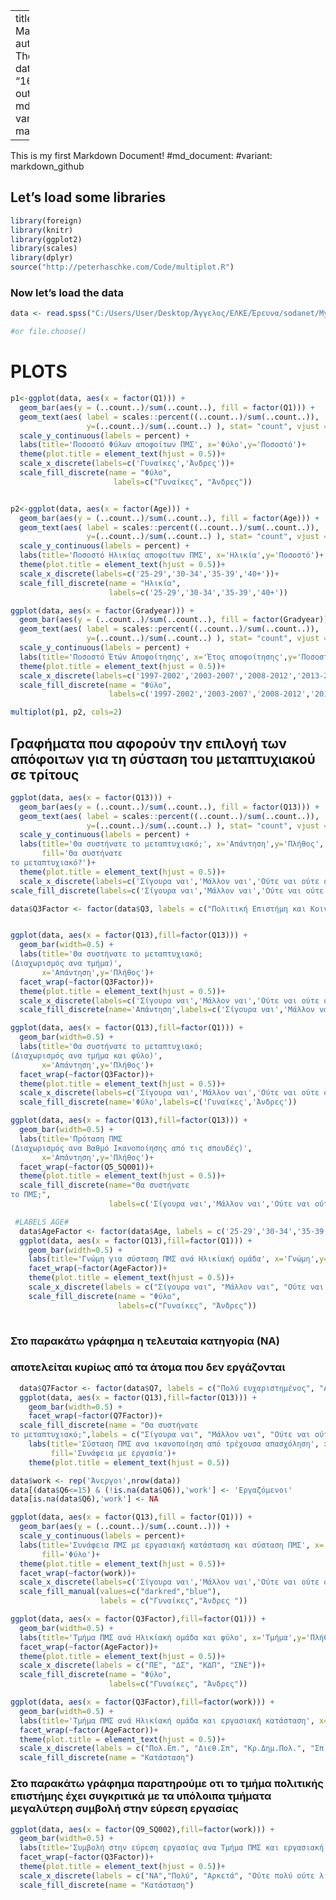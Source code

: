 
---
title: "My first Markdown"
author: "Angelos Theodorakis"
date: "16/4/2020"
output: 
      md_document:
        variant: markdown_github

---

This is my first Markdown Document!
 #md_document:
    #variant: markdown_github


## Let's load some libraries


```r
library(foreign)
library(knitr)
library(ggplot2)
library(scales)
library(dplyr)
source("http://peterhaschke.com/Code/multiplot.R")
```

### Now let's load the data

```r
data <- read.spss("C:/Users/User/Desktop/Άγγελος/ΕΛΚΕ/Έρευνα/sodanet/My-encoding.sav",use.value.labels = FALSE, to.data.frame=TRUE)

#or file.choose()
```




# PLOTS



```r

p1<-ggplot(data, aes(x = factor(Q1))) +  
  geom_bar(aes(y = (..count..)/sum(..count..), fill = factor(Q1))) + 
  geom_text(aes( label = scales::percent((..count..)/sum(..count..)),
                 y=(..count..)/sum(..count..) ), stat= "count", vjust = -.3) +
  scale_y_continuous(labels = percent) +
  labs(title='Ποσοστό Φύλων αποφοίτων ΠΜΣ', x='Φύλο',y='Ποσοστό')+
  theme(plot.title = element_text(hjust = 0.5))+
  scale_x_discrete(labels=c('Γυναίκες','Άνδρες'))+
  scale_fill_discrete(name = "Φύλο", 
                       labels=c("Γυναίκες", "Άνδρες"))


p2<-ggplot(data, aes(x = factor(Age))) +  
  geom_bar(aes(y = (..count..)/sum(..count..), fill = factor(Age))) + 
  geom_text(aes( label = scales::percent((..count..)/sum(..count..)),
                 y=(..count..)/sum(..count..) ), stat= "count", vjust = -.3) +
  scale_y_continuous(labels = percent) +
  labs(title='Ποσοστό Ηλικίας αποφοίτων ΠΜΣ', x='Ηλικία',y='Ποσοστό')+
  theme(plot.title = element_text(hjust = 0.5))+
  scale_x_discrete(labels=c('25-29','30-34','35-39','40+'))+
  scale_fill_discrete(name = "Ηλικία", 
                      labels=c('25-29','30-34','35-39','40+'))

ggplot(data, aes(x = factor(Gradyear))) +  
  geom_bar(aes(y = (..count..)/sum(..count..), fill = factor(Gradyear))) + 
  geom_text(aes( label = scales::percent((..count..)/sum(..count..)),
                 y=(..count..)/sum(..count..) ), stat= "count", vjust = -.3) +
  scale_y_continuous(labels = percent) +
  labs(title='Ποσοστό Έτών Αποφοίτησης', x='Έτος αποφοίτησης',y='Ποσοστό')+
  theme(plot.title = element_text(hjust = 0.5))+
  scale_x_discrete(labels=c('1997-2002','2003-2007','2008-2012','2013-2017'))+
  scale_fill_discrete(name = "Φύλο", 
                      labels=c('1997-2002','2003-2007','2008-2012','2013-2017'))

multiplot(p1, p2, cols=2)
```


## Γραφήματα που αφορούν την επιλογή των απόφοιτων για τη σύσταση του μεταπτυχιακού σε τρίτους
```r

ggplot(data, aes(x = factor(Q13))) +  
  geom_bar(aes(y = (..count..)/sum(..count..), fill = factor(Q13))) + 
  geom_text(aes( label = scales::percent((..count..)/sum(..count..)),
                 y=(..count..)/sum(..count..) ), stat= "count", vjust = -.3) +
  scale_y_continuous(labels = percent) + 
  labs(title='Θα συστήνατε το μεταπτυχιακό;', x='Απάντηση',y='Πλήθος',
       fill='Θα συστήνατε 
το μεταπτυχιακό?')+
  theme(plot.title = element_text(hjust = 0.5))+
  scale_x_discrete(labels=c('Σίγουρα ναι','Μάλλον ναι','Ούτε ναι ούτε όχι','Μάλλον όχι','Σίγουρα όχι'))+
scale_fill_discrete(labels=c('Σίγουρα ναι','Μάλλον ναι','Ούτε ναι ούτε όχι','Μάλλον όχι','Σίγουρα όχι'))

```


```r
data$Q3Factor <- factor(data$Q3, labels = c("Πολιτική Επιστήμη και Κοινωνιολογία", "Διεθνείς και Ευρωπαϊκές σπουδές", "Κράτος και Δημόσια Πολιτική", "Σπουδές Νοτιοανατολικής Ευρώπης"))


ggplot(data, aes(x = factor(Q13),fill=factor(Q13))) +  
  geom_bar(width=0.5) + 
  labs(title='Θα συστήνατε το μεταπτυχιακό;
(Διαχωρισμός ανα τμήμα)',
       x='Απάντηση',y='Πλήθος')+
  facet_wrap(~factor(Q3Factor))+
  theme(plot.title = element_text(hjust = 0.5))+
  scale_x_discrete(labels=c('Σίγουρα ναι','Μάλλον ναι','Ούτε ναι ούτε όχι','Μάλλον όχι','Σίγουρα όχι'))+
  scale_fill_discrete(name='Απάντηση',labels=c('Σίγουρα ναι','Μάλλον ναι','Ούτε ναι ούτε όχι','Μάλλον όχι','Σίγουρα όχι'))

ggplot(data, aes(x = factor(Q13),fill=factor(Q1))) +  
  geom_bar(width=0.5) + 
  labs(title='Θα συστήνατε το μεταπτυχιακό;
(Διαχωρισμός ανα τμήμα και φύλο)',
       x='Απάντηση',y='Πλήθος')+
  facet_wrap(~factor(Q3Factor))+
  theme(plot.title = element_text(hjust = 0.5))+
  scale_x_discrete(labels=c('Σίγουρα ναι','Μάλλον ναι','Ούτε ναι ούτε όχι','Μάλλον όχι','Σίγουρα όχι'))+
  scale_fill_discrete(name='Φύλο',labels=c('Γυναίκες','Άνδρες'))
```

```r
ggplot(data, aes(x = factor(Q13),fill=factor(Q13))) +  
  geom_bar(width=0.5) + 
  labs(title='Πρόταση ΠΜΣ
(Διαχωρισμός ανα Βαθμό Ικανοποίησης από τις σπουδές)',
       x='Απάντηση',y='Πλήθος')+
  facet_wrap(~factor(Q5_SQ001))+
  theme(plot.title = element_text(hjust = 0.5))+
  scale_fill_discrete(name="Θα συστήνατε 
το ΠΜΣ;",
                      labels=c('Σίγουρα ναι','Μάλλον ναι','Ούτε ναι ούτε όχι','Μάλλον όχι','Σίγουρα όχι'))
```

```r
 #LABELS AGE#
  data$AgeFactor <- factor(data$Age, labels = c('25-29','30-34','35-39','40+'))
  ggplot(data, aes(x = factor(Q13),fill=factor(Q1))) +  
    geom_bar(width=0.5) + 
    labs(title='Γνώμη για σύσταση ΠΜΣ ανά Ηλικίακή ομάδα', x='Γνώμη',y='Πλήθος')+
    facet_wrap(~factor(AgeFactor))+
    theme(plot.title = element_text(hjust = 0.5))+
    scale_x_discrete(labels = c("Σίγουρα ναι", "Μάλλον ναι", "Ούτε ναι ούτε οχι", "Μάλλον όχι", "Σίγουρα όχι"))+
    scale_fill_discrete(name = "Φύλο", 
                        labels=c("Γυναίκες", "Άνδρες"))
  
```

### Στο παρακάτω γράφημα η τελευταία κατηγορία (ΝΑ) 
### αποτελείται κυρίως από τα άτομα που δεν εργάζονται
```r
  data$Q7Factor <- factor(data$Q7, labels = c("Πολύ ευχαριστημένος", "Αρκετά ευχαριστημένος", "Ούτε ευχαριστημένος ούτε δυσαρεστημένος", "Αρκετά δυσαρεστημένος ", "Πολύ δυσαρεστημένος"))
  ggplot(data, aes(x = factor(Q13),fill=factor(Q13))) +  
    geom_bar(width=0.5) + 
    facet_wrap(~factor(Q7Factor))+
  scale_fill_discrete(name = "Θα συστήνατε
το μεταπτυχιακό;",labels = c("Σίγουρα ναι", "Μάλλον ναι", "Ούτε ναι ούτε οχι", "Μάλλον όχι", "Σίγουρα όχι"))+
    labs(title='Σύσταση ΠΜΣ ανα ικανοποίηση από τρέχουσα απασχόληση', x='Θα συστήνατε το ΠΜΣ;',y='Πλήθος',
         fill='Συνάφεια με εργασία')+
    theme(plot.title = element_text(hjust = 0.5))

```

```r
data$work <- rep('Άνεργοι',nrow(data))
data[(data$Q6<=15) & (!is.na(data$Q6)),'work'] <- 'Εργαζόμενοι'
data[is.na(data$Q6),'work'] <- NA
```

```r
ggplot(data, aes(x = factor(Q13),fill = factor(Q1))) +  
  geom_bar(aes(y = (..count..)/sum(..count..))) + 
  scale_y_continuous(labels = percent)+
  labs(title='Συνάφεια ΠΜΣ με εργασιακή κατάσταση και σύσταση ΠΜΣ', x='Θα προτείνατε το ΠΜΣ;',y='Ποσοστό',
       fill='Φύλο')+
  theme(plot.title = element_text(hjust = 0.5))+
  facet_wrap(~factor(work))+
  scale_x_discrete(labels=c('Σίγουρα ναι','Μάλλον ναι','Ούτε ναι ούτε όχι','Μάλλον όχι','Σίγουρα όχι'))+
  scale_fill_manual(values=c("darkred","blue"),
                    labels = c("Γυναίκες","Άνδρες "))

```

```r
ggplot(data, aes(x = factor(Q3Factor),fill=factor(Q1))) +  
  geom_bar(width=0.5) + 
  labs(title='Τμήμα ΠΜΣ ανά Ηλικίακή ομάδα και φύλο', x='Τμήμα',y='Πλήθος')+
  facet_wrap(~factor(AgeFactor))+
  theme(plot.title = element_text(hjust = 0.5))+
  scale_x_discrete(labels = c("ΠΕ", "ΔΣ", "ΚΔΠ", "ΣΝΕ"))+
  scale_fill_discrete(name = "Φύλο", 
                      labels=c("Γυναίκες", "Άνδρες"))

ggplot(data, aes(x = factor(Q3Factor),fill=factor(work))) +  
  geom_bar(width=0.5) + 
  labs(title='Τμήμα ΠΜΣ ανά Ηλικίακή ομάδα και εργασιακή κατάσταση', x='Τμήμα',y='Πλήθος')+
  facet_wrap(~factor(AgeFactor))+
  theme(plot.title = element_text(hjust = 0.5))+
  scale_x_discrete(labels = c("Πολ.Επ.", "Διεθ.Σπ", "Κρ.Δημ.Πολ.", "Σπ.Νοτ.Ευρ."))+
  scale_fill_discrete(name = "Κατάσταση")
```

### Στο παρακάτω γράφημα παρατηρούμε οτι το τμήμα πολιτικής επιστήμης έχει συγκριτικά με τα υπόλοιπα τμήματα μεγαλύτερη συμβολή στην εύρεση εργασίας
```r

ggplot(data, aes(x = factor(Q9_SQ002),fill=factor(work))) +  
  geom_bar(width=0.5) + 
  labs(title='Συμβολή στην εύρεση εργασίας ανα Τμήμα ΠΜΣ και εργασιακή κατάσταση', x='Τμήμα',y='Πλήθος')+
  facet_wrap(~factor(Q3Factor))+
  theme(plot.title = element_text(hjust = 0.5))+
  scale_x_discrete(labels = c("NA","Πολύ", "Αρκετά", "Ούτε πολύ ούτε λίγο", "Λίγο","Καθόλου"))+
  scale_fill_discrete(name = "Κατάσταση")

```











